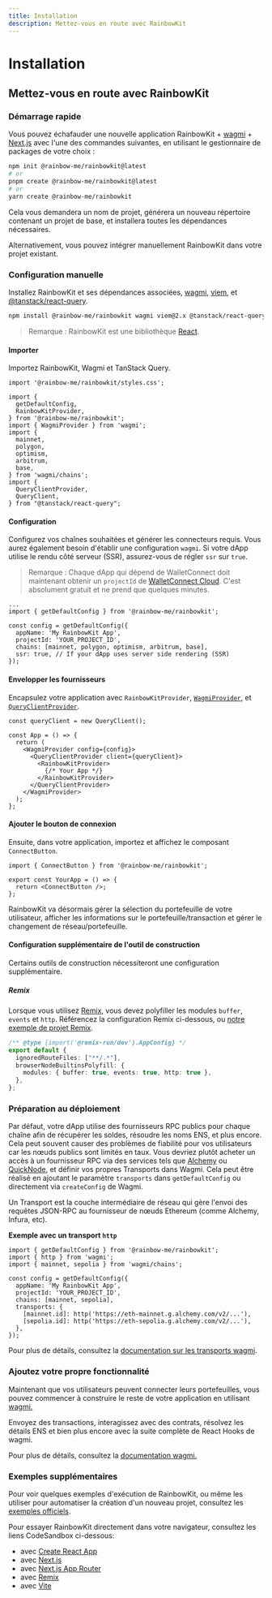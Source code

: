 ```yaml
---
title: Installation
description: Mettez-vous en route avec RainbowKit
---
```


# Installation

## Mettez-vous en route avec RainbowKit

### Démarrage rapide

Vous pouvez échafauder une nouvelle application RainbowKit + [wagmi](https://wagmi.sh) + [Next.js](https://nextjs.org) avec l'une des commandes suivantes, en utilisant le gestionnaire de packages de votre choix :

```bash
npm init @rainbow-me/rainbowkit@latest
# or
pnpm create @rainbow-me/rainbowkit@latest
# or
yarn create @rainbow-me/rainbowkit
```

Cela vous demandera un nom de projet, générera un nouveau répertoire contenant un projet de base, et installera toutes les dépendances nécessaires.

Alternativement, vous pouvez intégrer manuellement RainbowKit dans votre projet existant.

### Configuration manuelle

Installez RainbowKit et ses dépendances associées, [wagmi](https://wagmi.sh/), [viem](https://viem.sh), et [@tanstack/react-query](https://tanstack.com/query/v5).

```bash
npm install @rainbow-me/rainbowkit wagmi viem@2.x @tanstack/react-query
```

> Remarque : RainbowKit est une bibliothèque [React](https://reactjs.org/).

#### Importer

Importez RainbowKit, Wagmi et TanStack Query.

```tsx
import '@rainbow-me/rainbowkit/styles.css';

import {
  getDefaultConfig,
  RainbowKitProvider,
} from '@rainbow-me/rainbowkit';
import { WagmiProvider } from 'wagmi';
import {
  mainnet,
  polygon,
  optimism,
  arbitrum,
  base,
} from 'wagmi/chains';
import {
  QueryClientProvider,
  QueryClient,
} from "@tanstack/react-query";
```

#### Configuration

Configurez vos chaînes souhaitées et générer les connecteurs requis. Vous aurez également besoin d'établir une configuration `wagmi`. Si votre dApp utilise le rendu côté serveur (SSR), assurez-vous de régler `ssr` sur `true`.

> Remarque : Chaque dApp qui dépend de WalletConnect doit maintenant obtenir un `projectId` de [WalletConnect Cloud](https://cloud.walletconnect.com/). C'est absolument gratuit et ne prend que quelques minutes.

```tsx line=4-99
...
import { getDefaultConfig } from '@rainbow-me/rainbowkit';

const config = getDefaultConfig({
  appName: 'My RainbowKit App',
  projectId: 'YOUR_PROJECT_ID',
  chains: [mainnet, polygon, optimism, arbitrum, base],
  ssr: true, // If your dApp uses server side rendering (SSR)
});
```

#### Envelopper les fournisseurs

Encapsulez votre application avec `RainbowKitProvider`, [`WagmiProvider`](https://wagmi.sh/react/api/WagmiProvider#wagmiprovider), et [`QueryClientProvider`](https://tanstack.com/query/v4/docs/framework/react/reference/QueryClientProvider).

```tsx
const queryClient = new QueryClient();

const App = () => {
  return (
    <WagmiProvider config={config}>
      <QueryClientProvider client={queryClient}>
        <RainbowKitProvider>
          {/* Your App */}
        </RainbowKitProvider>
      </QueryClientProvider>
    </WagmiProvider>
  );
};
```

#### Ajouter le bouton de connexion

Ensuite, dans votre application, importez et affichez le composant `ConnectButton`.

```tsx
import { ConnectButton } from '@rainbow-me/rainbowkit';

export const YourApp = () => {
  return <ConnectButton />;
};
```

RainbowKit va désormais gérer la sélection du portefeuille de votre utilisateur, afficher les informations sur le portefeuille/transaction et gérer le changement de réseau/portefeuille.

#### Configuration supplémentaire de l'outil de construction

Certains outils de construction nécessiteront une configuration supplémentaire.

##### Remix

Lorsque vous utilisez [Remix](https://remix.run), vous devez polyfiller les modules `buffer`, `events` et `http`. Référencez la configuration Remix ci-dessous, ou [notre exemple de projet Remix](https://github.com/rainbow-me/rainbowkit/blob/main/examples/with-remix).

```ts
/** @type {import('@remix-run/dev').AppConfig} */
export default {
  ignoredRouteFiles: ["**/.*"],
  browserNodeBuiltinsPolyfill: {
    modules: { buffer: true, events: true, http: true },
  },
};
```

### Préparation au déploiement

Par défaut, votre dApp utilise des fournisseurs RPC publics pour chaque chaîne afin de récupérer les soldes, résoudre les noms ENS, et plus encore. Cela peut souvent causer des problèmes de fiabilité pour vos utilisateurs car les nœuds publics sont limités en taux. Vous devriez plutôt acheter un accès à un fournisseur RPC via des services tels que [Alchemy](https://www.alchemy.com/) ou [QuickNode](https://www.quicknode.com/), et définir vos propres Transports dans Wagmi. Cela peut être réalisé en ajoutant le paramètre `transports` dans `getDefaultConfig` ou directement via `createConfig` de Wagmi.

Un Transport est la couche intermédiaire de réseau qui gère l'envoi des requêtes JSON-RPC au fournisseur de nœuds Ethereum (comme Alchemy, Infura, etc).

**Exemple avec un transport `http`**

```tsx
import { getDefaultConfig } from '@rainbow-me/rainbowkit';
import { http } from 'wagmi';
import { mainnet, sepolia } from 'wagmi/chains';

const config = getDefaultConfig({
  appName: 'My RainbowKit App',
  projectId: 'YOUR_PROJECT_ID',
  chains: [mainnet, sepolia],
  transports: {
    [mainnet.id]: http('https://eth-mainnet.g.alchemy.com/v2/...'),
    [sepolia.id]: http('https://eth-sepolia.g.alchemy.com/v2/...'),
  },
});
```

Pour plus de détails, consultez la [documentation sur les transports wagmi](https://wagmi.sh/core/api/transports#transports).

### Ajoutez votre propre fonctionnalité

Maintenant que vos utilisateurs peuvent connecter leurs portefeuilles, vous pouvez commencer à construire le reste de votre application en utilisant [wagmi.](https://wagmi.sh)

Envoyez des transactions, interagissez avec des contrats, résolvez les détails ENS et bien plus encore avec la suite complète de React Hooks de wagmi.

Pour plus de détails, consultez la [documentation wagmi.](https://wagmi.sh)

### Exemples supplémentaires

Pour voir quelques exemples d'exécution de RainbowKit, ou même les utiliser pour automatiser la création d'un nouveau projet, consultez les [exemples officiels](https://github.com/rainbow-me/rainbowkit/tree/main/examples).

Pour essayer RainbowKit directement dans votre navigateur, consultez les liens CodeSandbox ci-dessous:

- avec [Create React App](https://codesandbox.io/p/sandbox/github/rainbow-me/rainbowkit/tree/main/examples/with-create-react-app)
- avec [Next.js](https://codesandbox.io/p/sandbox/github/rainbow-me/rainbowkit/tree/main/examples/with-next)
- avec [Next.js App Router](https://codesandbox.io/p/sandbox/github/rainbow-me/rainbowkit/tree/main/examples/with-next-app)
- avec [Remix](https://codesandbox.io/p/sandbox/github/rainbow-me/rainbowkit/tree/main/examples/with-remix)
- avec [Vite](https://codesandbox.io/p/sandbox/github/rainbow-me/rainbowkit/tree/main/examples/with-vite)

